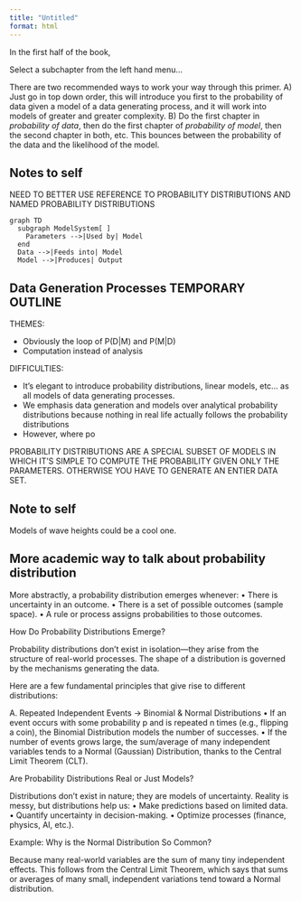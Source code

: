 ```yaml
---
title: "Untitled"
format: html
---
```


In the first half of the book, 

Select a subchapter from the left hand menu...

There are two recommended ways to work your way through this primer.
A) Just go in top down order, this will introduce you first to the probability of data given a model of a data generating process, and it will work into models of greater and greater complexity.
B) Do the first chapter in *probability of data*, then do the first chapter of *probability of model*, then the second chapter in both, etc. This bounces between the probability of the data and the likelihood of the model.

## Notes to self

NEED TO BETTER USE REFERENCE TO PROBABILITY DISTRIBUTIONS AND NAMED PROBABILITY DISTRIBUTIONS

```mermaid
graph TD
  subgraph ModelSystem[ ]
    Parameters -->|Used by| Model
  end
  Data -->|Feeds into| Model
  Model -->|Produces| Output
```


## Data Generation Processes TEMPORARY OUTLINE

THEMES:

- Obviously the loop of P(D|M) and P(M|D)
- Computation instead of analysis

DIFFICULTIES:

- It's elegant to introduce probability distributions, linear models, etc... as all models of data generating processes.
- We emphasis data generation and models over analytical probability distributions because nothing in real life actually follows the probability distributions
- However, where po

PROBABILITY DISTRIBUTIONS ARE A SPECIAL SUBSET OF MODELS IN WHICH IT'S SIMPLE TO COMPUTE THE PROBABILITY GIVEN ONLY THE PARAMETERS. OTHERWISE YOU HAVE TO GENERATE AN ENTIER DATA SET.


## Note to self

Models of wave heights could be a cool one.


## More academic way to talk about probability distribution

More abstractly, a probability distribution emerges whenever:
	•	There is uncertainty in an outcome.
	•	There is a set of possible outcomes (sample space).
	•	A rule or process assigns probabilities to those outcomes.



How Do Probability Distributions Emerge?

Probability distributions don’t exist in isolation—they arise from the structure of real-world processes. The shape of a distribution is governed by the mechanisms generating the data.

Here are a few fundamental principles that give rise to different distributions:

A. Repeated Independent Events → Binomial & Normal Distributions
	•	If an event occurs with some probability  p  and is repeated  n  times (e.g., flipping a coin), the Binomial Distribution models the number of successes.
	•	If the number of events grows large, the sum/average of many independent variables tends to a Normal (Gaussian) Distribution, thanks to the Central Limit Theorem (CLT).



Are Probability Distributions Real or Just Models?

Distributions don’t exist in nature; they are models of uncertainty. Reality is messy, but distributions help us:
	•	Make predictions based on limited data.
	•	Quantify uncertainty in decision-making.
	•	Optimize processes (finance, physics, AI, etc.).

Example: Why is the Normal Distribution So Common?

Because many real-world variables are the sum of many tiny independent effects. This follows from the Central Limit Theorem, which says that sums or averages of many small, independent variations tend toward a Normal distribution.